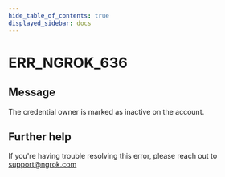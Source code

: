```yaml
---
hide_table_of_contents: true
displayed_sidebar: docs
---
```



# ERR_NGROK_636

## Message

The credential owner is marked as inactive on the account.

<ErrorDetails error="err_ngrok_636" />

## Further help

If you're having trouble resolving this error, please reach out to [support@ngrok.com](mailto:support@ngrok.com?subject=Help%20with%20ERR_NGROK_636)
